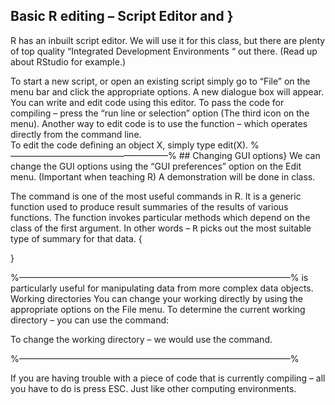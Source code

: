 

## Basic R editing – Script Editor and \texttt{edit()}}
R has an inbuilt script editor. We will use it for this class, but there are plenty of top quality “Integrated Development Environments “ out there. (Read up about RStudio for  example.)

To start a new script, or open an existing script simply go to “File” on the menu bar and click the appropriate options.
A new dialogue box will appear. You can write and edit code using this editor.
To pass the code for compiling – press the “run line or selection” option (The third icon on the menu).
Another way to edit code is to use the \texttt{edit()} function – which operates directly from the command line.  
To edit the code defining an object X, simply type edit(X).
%------------------------------------------------------%
## Changing GUI options}
We can change the GUI options using the “GUI preferences” option on the Edit menu. (Important when teaching R)
A demonstration will be done in class. 


The command \texttt{summary()} is one of the most useful commands in R. It is a generic function used to produce result summaries of the results of various functions. The function invokes particular methods which depend on the class of the first argument. 
In other words – <tt>R</tt> picks out the most suitable type of summary for that data.
{
	\small

\begin{verbatim}
> summary(iris)
  Sepal.Length    Sepal.Width     Petal.Length    Petal.Width          Species  
 Min.   :4.300   Min.   :2.000   Min.   :1.000   Min.   :0.100   setosa    :50  
 1st Qu.:5.100   1st Qu.:2.800   1st Qu.:1.600   1st Qu.:0.300   versicolor:50  
 Median :5.800   Median :3.000   Median :4.350   Median :1.300   virginica :50  
 Mean   :5.843   Mean   :3.057   Mean   :3.758   Mean   :1.199                  
 3rd Qu.:6.400   3rd Qu.:3.300   3rd Qu.:5.100   3rd Qu.:1.800                  
 Max.   :7.900   Max.   :4.400   Max.   :6.900   Max.   :2.500                  
>
\end{verbatim}

}

%---------------------------------------------------------------------------------------------%
\texttt{summary()} is particularly useful for manipulating data from more complex data objects.
Working directories
You can change your working directly by using the appropriate options on the File menu.
To determine the current working directory – you can use the \texttt{getwd()} command:	

\begin{verbatim}
> getwd()
[1] "C:/Users/Kevin/Documents"
\end{verbatim}

To change the working directory – we would use the \texttt{setwd()} command.

\begin{verbatim}
> getwd()
[1] "C:/Users/Kevin"
>
> setwd("C:/Users/Kevin/Documents")
>
> getwd()
[1] "C:/Users/Kevin/Documents"
\end{verbatim}


%---------------------------------------------------------------------------------------------%
\subsection*{Coming unstuck}
If you are having trouble with a piece of code that is currently compiling – all you have to do is press ESC. Just like other computing environments.



